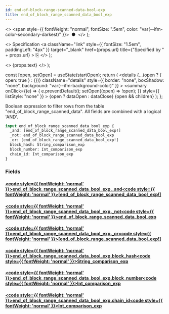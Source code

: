 ```yaml
---
id: end-of-block-range-scanned-data-bool-exp
title: end_of_block_range_scanned_data_bool_exp
---
```


<head>
  <meta content="noindex" name="robots" />
  <meta charset="utf-8" />
</head>

  <>
    <span style={{ fontWeight: "normal", fontSize: ".5em", color: "var(--ifm-color-secondary-darkest)" }}>
      &nbsp;●&nbsp;
    </span>
  </>
);

  <>
    Specification
    <a
      className="link"
      style={{ fontSize: "1.5em", paddingLeft: "4px" }}
      target="_blank"
      href={props.url}
      title={"Specified by " + props.url}
    >
      ⎘
    </a>
  </>
);

  <>
    <span className={props.class}>{props.text}</span>
  </>
);


  const [open, setOpen] = useState(startOpen);
  return (
    <details
      {...(open ? { open: true } : {})}
      className="details"
      style={{ border: "none", boxShadow: "none", background: "var(--ifm-background-color)" }}
    >
      <summary
        onClick={(e) => {
          e.preventDefault();
          setOpen((open) => !open);
        }}
        style={{ listStyle: "none" }}
      >
        {open ? dataOpen : dataClose}
      </summary>
      {open && children}
    </details>
  );
};

Boolean expression to filter rows from the table "end_of_block_range_scanned_data". All fields are combined with a
logical 'AND'.

```graphql
input end_of_block_range_scanned_data_bool_exp {
  _and: [end_of_block_range_scanned_data_bool_exp!]
  _not: end_of_block_range_scanned_data_bool_exp
  _or: [end_of_block_range_scanned_data_bool_exp!]
  block_hash: String_comparison_exp
  block_number: Int_comparison_exp
  chain_id: Int_comparison_exp
}
```

### Fields

#### [<code style={{ fontWeight: 'normal' }}>end_of_block_range_scanned_data_bool_exp.<b>\_and</b></code>](#)<Bullet />[<code style={{ fontWeight: 'normal' }}><b>[end_of_block_range_scanned_data_bool_exp!]</b></code>](/docs/api/flow/graphql/envio/inputs/end-of-block-range-scanned-data-bool-exp.mdx) <Badge class="badge badge--secondary " text="list"/> <Badge class="badge badge--secondary " text="input"/>

#### [<code style={{ fontWeight: 'normal' }}>end_of_block_range_scanned_data_bool_exp.<b>\_not</b></code>](#)<Bullet />[<code style={{ fontWeight: 'normal' }}><b>end_of_block_range_scanned_data_bool_exp</b></code>](/docs/api/flow/graphql/envio/inputs/end-of-block-range-scanned-data-bool-exp.mdx) <Badge class="badge badge--secondary " text="input"/>

#### [<code style={{ fontWeight: 'normal' }}>end_of_block_range_scanned_data_bool_exp.<b>\_or</b></code>](#)<Bullet />[<code style={{ fontWeight: 'normal' }}><b>[end_of_block_range_scanned_data_bool_exp!]</b></code>](/docs/api/flow/graphql/envio/inputs/end-of-block-range-scanned-data-bool-exp.mdx) <Badge class="badge badge--secondary " text="list"/> <Badge class="badge badge--secondary " text="input"/>

#### [<code style={{ fontWeight: 'normal' }}>end_of_block_range_scanned_data_bool_exp.<b>block_hash</b></code>](#)<Bullet />[<code style={{ fontWeight: 'normal' }}><b>String_comparison_exp</b></code>](/docs/api/flow/graphql/envio/inputs/string-comparison-exp.mdx) <Badge class="badge badge--secondary " text="input"/>

#### [<code style={{ fontWeight: 'normal' }}>end_of_block_range_scanned_data_bool_exp.<b>block_number</b></code>](#)<Bullet />[<code style={{ fontWeight: 'normal' }}><b>Int_comparison_exp</b></code>](/docs/api/flow/graphql/envio/inputs/int-comparison-exp.mdx) <Badge class="badge badge--secondary " text="input"/>

#### [<code style={{ fontWeight: 'normal' }}>end_of_block_range_scanned_data_bool_exp.<b>chain_id</b></code>](#)<Bullet />[<code style={{ fontWeight: 'normal' }}><b>Int_comparison_exp</b></code>](/docs/api/flow/graphql/envio/inputs/int-comparison-exp.mdx) <Badge class="badge badge--secondary " text="input"/>
